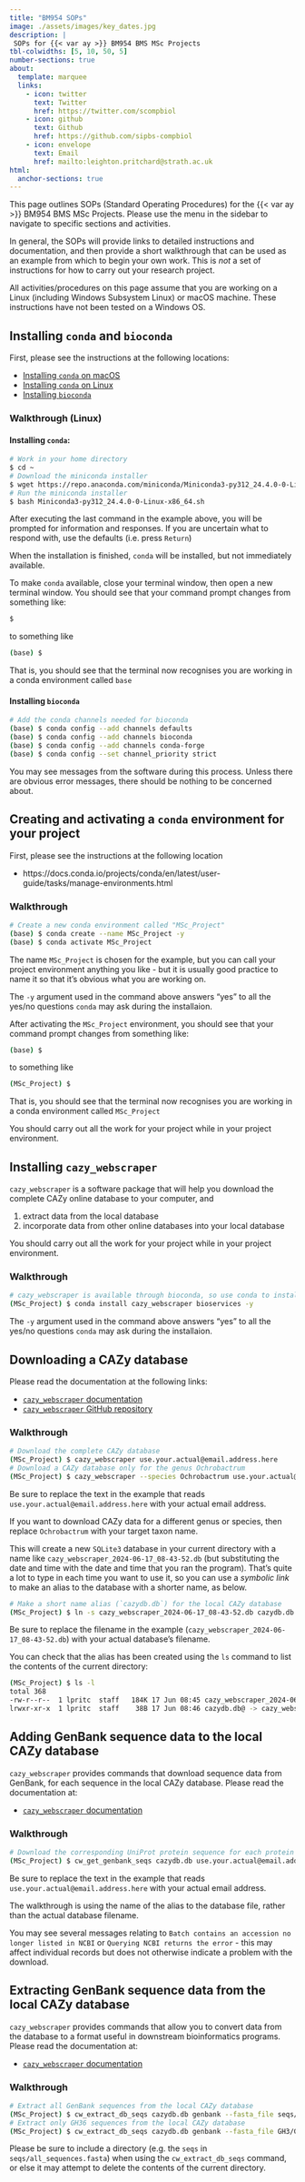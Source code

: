 ```yaml
---
title: "BM954 SOPs"
image: ./assets/images/key_dates.jpg
description: |
 SOPs for {{< var ay >}} BM954 BMS MSc Projects
tbl-colwidths: [5, 10, 50, 5]
number-sections: true
about:
  template: marquee
  links:
    - icon: twitter
      text: Twitter
      href: https://twitter.com/scompbiol
    - icon: github
      text: Github
      href: https://github.com/sipbs-compbiol
    - icon: envelope
      text: Email
      href: mailto:leighton.pritchard@strath.ac.uk
html:
  anchor-sections: true      
---
```


This page outlines SOPs (Standard Operating Procedures) for the {{< var ay >}} BM954 BMS MSc Projects. Please use the menu in the sidebar to navigate to specific sections and activities.

In general, the SOPs will provide links to detailed instructions and documentation, and then provide a short walkthrough that can be used as an example from which to begin your own work. This is _not_ a set of instructions for how to carry out your research project.

::: { .callout-important }
All activities/procedures on this page assume that you are working on a Linux (including Windows Subsystem Linux) or macOS machine. These instructions have not been tested on a Windows OS.
:::

## Installing `conda` and `bioconda`

First, please see the instructions at the following locations:

- [Installing `conda` on macOS](https://docs.conda.io/projects/conda/en/latest/user-guide/install/macos.html)
- [Installing `conda` on Linux](https://docs.conda.io/projects/conda/en/latest/user-guide/install/linux.html)
- [Installing `bioconda`](https://bioconda.github.io/)

### Walkthrough (Linux)

#### Installing `conda`:

```bash
# Work in your home directory
$ cd ~
# Download the miniconda installer
$ wget https://repo.anaconda.com/miniconda/Miniconda3-py312_24.4.0-0-Linux-x86_64.sh
# Run the miniconda installer
$ bash Miniconda3-py312_24.4.0-0-Linux-x86_64.sh
```

After executing the last command in the example above, you will be prompted for information and responses. If you are uncertain what to respond with, use the defaults (i.e. press `Return`)

::: { .callout-tip }
When the installation is finished, `conda` will be installed, but not immediately available.

To make `conda` available, close your terminal window, then open a new terminal window. You should see that your command prompt changes from something like:

```bash
$
```

to something like

```bash
(base) $
```

That is, you should see that the terminal now recognises you are working in a conda environment called `base`
:::

#### Installing `bioconda`

```bash
# Add the conda channels needed for bioconda
(base) $ conda config --add channels defaults
(base) $ conda config --add channels bioconda
(base) $ conda config --add channels conda-forge
(base) $ conda config --set channel_priority strict
```

You may see messages from the software during this process. Unless there are obvious error messages, there should be nothing to be concerned about.

## Creating and activating a `conda` environment for your project

First, please see the instructions at the following location

- https://docs.conda.io/projects/conda/en/latest/user-guide/tasks/manage-environments.html

### Walkthrough

```bash
# Create a new conda environment called "MSc_Project"
(base) $ conda create --name MSc_Project -y
(base) $ conda activate MSc_Project
```

::: { .callout-important }
The name `MSc_Project` is chosen for the example, but you can call your project environment anything you like - but it is usually good practice to name it so that it's obvious what you are working on.
:::

::: { .callout-note }
The `-y` argument used in the command above answers "yes" to all the yes/no questions `conda` may ask during the installaion.
:::

::: { .callout-tip }
After activating the `MSc_Project` environment, you should see that your command prompt changes from something like:

```bash
(base) $
```

to something like

```bash
(MSc_Project) $
```

That is, you should see that the terminal now recognises you are working in a conda environment called `MSc_Project`
:::

::: { .callout-important }
You should carry out all the work for your project while in your project environment.
:::

## Installing `cazy_webscraper`

`cazy_webscraper` is a software package that will help you download the complete CAZy online database to your computer, and

1. extract data from the local database
2. incorporate data from other online databases into your local database

::: { .callout-important }
You should carry out all the work for your project while in your project environment.
:::

### Walkthrough

```bash
# cazy_webscraper is available through bioconda, so use conda to install it
(MSc_Project) $ conda install cazy_webscraper bioservices -y
```

::: { .callout-note }
The `-y` argument used in the command above answers "yes" to all the yes/no questions `conda` may ask during the installaion.
:::

## Downloading a CAZy database

Please read the documentation at the following links:

- [`cazy_webscraper` documentation](https://cazy-webscraper.readthedocs.io/en/latest/)
- [`cazy_webscraper` GitHub repository](https://github.com/HobnobMancer/cazy_webscraper)

### Walkthrough

```bash
# Download the complete CAZy database
(MSc_Project) $ cazy_webscraper use.your.actual@email.address.here
# Download a CAZy database only for the genus Ochrobactrum
(MSc_Project) $ cazy_webscraper --species Ochrobactrum use.your.actual@email.address.here
```

::: { .callout-important }
Be sure to replace the text in the example that reads `use.your.actual@email.address.here` with your actual email address.

If you want to download CAZy data for a different genus or species, then replace `Ochrobactrum` with your target taxon name.
:::

This will create a new `SQLite3` database in your current directory with a name like `cazy_webscraper_2024-06-17_08-43-52.db` (but substituting the date and time with the date and time that you ran the program). That's quite a lot to type in each time you want to use it, so you can use a _symbolic link_ to make an alias to the database with a shorter name, as below.

```bash
# Make a short name alias (`cazydb.db`) for the local CAZy database
(MSc_Project) $ ln -s cazy_webscraper_2024-06-17_08-43-52.db cazydb.db
```

::: { .callout-important }
Be sure to replace the filename in the example (`cazy_webscraper_2024-06-17_08-43-52.db`) with your actual database's filename.
:::

::: { .callout-tip }
You can check that the alias has been created using the `ls` command to list the contents of the current directory:

```bash
(MSc_Project) $ ls -l
total 368
-rw-r--r--  1 lpritc  staff   184K 17 Jun 08:45 cazy_webscraper_2024-06-17_08-43-52.db
lrwxr-xr-x  1 lpritc  staff    38B 17 Jun 08:46 cazydb.db@ -> cazy_webscraper_2024-06-17_08-43-52.db
```
:::

## Adding GenBank sequence data to the local CAZy database

`cazy_webscraper` provides commands that download sequence data from GenBank, for each sequence in the local CAZy database. Please read the documentation at:

- [`cazy_webscraper` documentation](https://cazy-webscraper.readthedocs.io/en/latest/genbank.html)

### Walkthrough

```bash
# Download the corresponding UniProt protein sequence for each protein in the local CAZy database
(MSc_Project) $ cw_get_genbank_seqs cazydb.db use.your.actual@email.address.here
```

::: { .callout-important }
Be sure to replace the text in the example that reads `use.your.actual@email.address.here` with your actual email address.
:::

::: { .callout-note }
The walkthrough is using the name of the alias to the database file, rather than the actual database filename.

You may see several messages relating to `Batch contains an accession no longer listed in NCBI` or `Querying NCBI returns the error` - this may affect individual records but does not otherwise indicate a problem with the download.
:::

## Extracting GenBank sequence data from the local CAZy database

`cazy_webscraper` provides commands that allow you to convert data from the database to a format useful in downstream bioinformatics programs. Please read the documentation at:

- [`cazy_webscraper` documentation](https://cazy-webscraper.readthedocs.io/en/latest/sequence.html)

### Walkthrough

```bash
# Extract all GenBank sequences from the local CAZy database
(MSc_Project) $ cw_extract_db_seqs cazydb.db genbank --fasta_file seqs/all_sequences.fasta
# Extract only GH36 sequences from the local CAZy database
(MSc_Project) $ cw_extract_db_seqs cazydb.db genbank --fasta_file GH3/GH3_sequences.fasta --families GH3

```

::: { .callout-warning }
Please be sure to include a directory (e.g. the `seqs` in `seqs/all_sequences.fasta`) when using the `cw_extract_db_seqs` command, or else it may attempt to delete the contents of the current directory.
:::